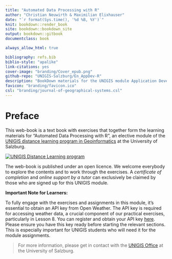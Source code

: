 ```yaml
--- 
title: "Automated Data Processing with R"
author: "Christian Neuwirth & Maximilian Elixhauser"
date: "`r format(Sys.time(), '%d %B, %Y')`"
knit: bookdown::render_book
site: bookdown::bookdown_site
output: bookdown::gitbook
documentclass: book

always_allow_html: true

bibliography: refs.bib
biblio-style: "apalike"
link-citations: yes
cover-image: "branding/Cover_epub.png"
github-repo: "UNIGIS-Salzburg/En_AppDev-R"
description: "BookDown materials for the UNIGIS module Application Development - Introduction to R."
favicon: "branding/favicon.ico"
csl: "branding/journal-of-geographical-systems.csl"
---
```


# Preface {-}

This web-book is a text book with exercises that together form the learning materials for "Automated Data Processing with R", an elective module  of the <a href="https://unigis.at" target="_blank">UNIGIS distance learning program in Geoinformatics</a> at the University of Salzburg. 

<a href="https://unigis.at/en" target="_blank">
  <img src="images/UNIGIS_Educating.gif" alt="UNIGIS Distance Learning program">
</a>  

The web-book is published under an open licence. We welcome everybody to explore the contents and to work through the exercises. A *certificate of completion* and *online support by a tutor* can exclusively be claimed by those who are signed up for this UNIGIS module. 

**Important Note for Learners:**

To fully engage with the exercises and assignments in this module, it's essential to obtain an API key from Open Weather. The API key is required for accessing weather data, a crucial component of our practical exercises, particularly in Lesson 8. You can register and obtain your API key [here](https://openweathermap.org/appid){target="_blank"}. Please ensure you have this key ready before starting the relevant sections. This is especially important for UNIGIS students who will need it for the module assignments.

> For more information, please get in contact with the [UNIGIS Office](https://unigis.at/en/contact/){target="_blank"} at the University of Salzburg.